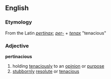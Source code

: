 ==English==
=== Etymology ===
From the Latin ''[[pertinax]]''; ''[[per-]]'' + ''[[tenax]]'' "tenacious"

=== Adjective ===
'''pertinacious'''
# holding [[tenaciously]] to an [[opinion]] or [[purpose]]
# [[stubbornly]] [[resolute]] or [[tenacious]]